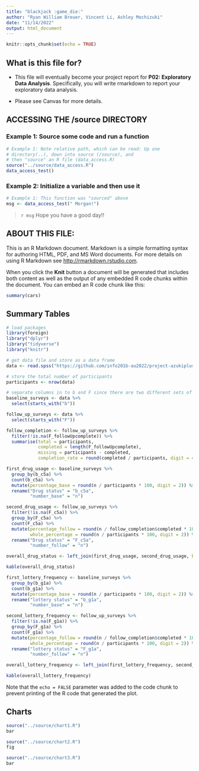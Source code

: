 ```yaml
---
title: "blackjack :game_die:"
author: "Ryan William Breuer, Vincent Li, Ashley Mochizuki"
date: "11/14/2022"
output: html_document
---
```


```r
knitr::opts_chunk$set(echo = TRUE)
```

## What is this file for?

* This file will eventually become your project report for **P02: Exploratory Data Analysis**. Specifically, you will write rmarkdown to report your exploratory data analysis.

* Please see Canvas for more details.

## ACCESSING THE /source DIRECTORY
### Example 1: Source some code and run a function
```r
# Example 1: Note relative path, which can be read: Up one
# directory(..), down into source (/source), and
# then "source" an R file (data_access.R)
source("../source/data_access.R")
data_access_test()
```

### Example 2: Initialize a variable and then use it
```r
# Example 1: This function was "sourced" above
msg <- data_access_test(" Morgan!")
```

> `r msg` Hope you have a good day!!

## ABOUT THIS FILE:

This is an R Markdown document. Markdown is a simple formatting syntax for authoring HTML, PDF, and MS Word documents. For more details on using R Markdown see <http://rmarkdown.rstudio.com>.

When you click the **Knit** button a document will be generated that includes both content as well as the output of any embedded R code chunks within the document. You can embed an R code chunk like this:

```r
summary(cars)
```

## Summary Tables

```r
# load packages
library(foreign)
library("dplyr")
library("tidyverse")
library("knitr")

# get data file and store as a data frame
data <- read.spss("https://github.com/info201b-au2022/project-azukiplus/blob/main/data/2018_2019_ANP_online.sav?raw=true", to.data.frame = TRUE)

# store the total number of participants
participants <- nrow(data)

# separate columns in to b and F since there are two different sets of survey.
baseline_surveys <- data %>%
  select(starts_with("b"))

follow_up_surveys <- data %>%
  select(starts_with("F"))

follow_completion <- follow_up_surveys %>%
  filter(!is.na(F_followUpcomplete)) %>%
  summarise(total = participants, 
            completed = length(F_followUpcomplete), 
            missing = participants - completed, 
            completion_rate = round(completed / participants, digit = 4))

first_drug_usage <- baseline_surveys %>%
  group_by(b_c5a) %>%
  count(b_c5a) %>%
  mutate(percentage_base = round(n / participants * 100, digit = 2)) %>% 
  rename("Drug status" = "b_c5a",
         "number_base" = "n")

second_drug_usage <- follow_up_surveys %>%
  filter(!is.na(F_c5a)) %>%
  group_by(F_c5a) %>%
  count(F_c5a) %>%
  mutate(percentage_follow = round(n / follow_completion$completed * 100, digit = 2), 
         whole_percentage = round(n / participants * 100, digit = 2)) %>% 
  rename("Drug status" = "F_c5a",
         "number_follow" = "n")

overall_drug_status <- left_join(first_drug_usage, second_drug_usage, by = "Drug status")

kable(overall_drug_status)
```


```r
first_lottery_frequency <- baseline_surveys %>%
  group_by(b_g1a) %>%
  count(b_g1a) %>%
  mutate(percentage_base = round(n / participants * 100, digit = 2)) %>% 
  rename("lottery status" = "b_g1a",
         "number_base" = "n")

second_lottery_frequency <- follow_up_surveys %>%
  filter(!is.na(F_g1a)) %>%
  group_by(F_g1a) %>%
  count(F_g1a) %>%
  mutate(percentage_follow = round(n / follow_completion$completed * 100, digit = 2), 
         whole_percentage = round(n / participants * 100, digit = 2)) %>% 
  rename("lottery status" = "F_g1a",
         "number_follow" = "n")

overall_lottery_frequency <- left_join(first_lottery_frequency, second_lottery_frequency, by = "lottery status")

kable(overall_lottery_frequency)
```

Note that the `echo = FALSE` parameter was added to the code chunk to prevent printing of the R code that generated the plot.

## Charts
```r
source("../source/chart1.R")
bar
```



```r
source("../source/chart2.R")
fig
```

```r
source("../source/chart3.R")
bar
```
